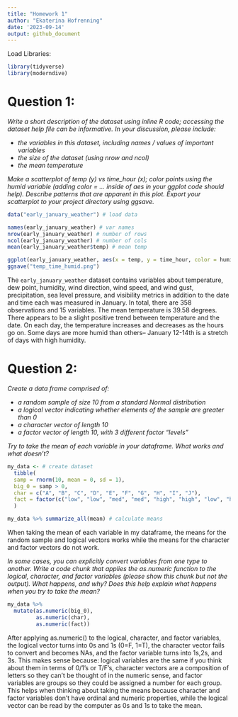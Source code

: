```yaml
---
title: "Homework 1"
author: "Ekaterina Hofrenning"
date: '2023-09-14'
output: github_document
---
```


Load Libraries:

```r
library(tidyverse)
library(moderndive)
```

# Question 1:
*Write a short description of the dataset using inline R code; accessing the dataset help file can be informative. In your discussion, please include:*

- *the variables in this dataset, including names / values of important variables*
- *the size of the dataset (using nrow and ncol)*
- *the mean temperature*

*Make a scatterplot of temp (y) vs time_hour (x); color points using the humid variable (adding color = ... inside of aes in your ggplot code should help). Describe patterns that are apparent in this plot. Export your scatterplot to your project directory using ggsave.*

```r
data("early_january_weather") # load data

names(early_january_weather) # var names
nrow(early_january_weather) # number of rows
ncol(early_january_weather) # number of cols
mean(early_january_weather$temp) # mean temp
```

```r
ggplot(early_january_weather, aes(x = temp, y = time_hour, color = humid)) + geom_point()
ggsave("temp_time_humid.png")
```

The `early_january_weather` dataset contains variables about temperature, dew point, humidity, wind direction, wind speed, and wind gust, precipitation, sea level pressure, and visibility metrics in addition to the date and time each was measured in January. In total, there are 358 observations and 15 variables. The mean temperature is 39.58 degrees. There appears to be a slight positive trend between temperature and the date. On each day, the temperature increases and decreases as the hours go on. Some days are more humid than others-- January 12-14th is a stretch of days with high humidity.

# Question 2:

*Create a data frame comprised of:*

- *a random sample of size 10 from a standard Normal distribution*
- *a logical vector indicating whether elements of the sample are greater than 0*
- *a character vector of length 10*
- *a factor vector of length 10, with 3 different factor “levels”*

*Try to take the mean of each variable in your dataframe. What works and what doesn’t?*

```r
my_data <- # create dataset
  tibble(
  samp = rnorm(10, mean = 0, sd = 1),
  big_0 = samp > 0,
  char = c("A", "B", "C", "D", "E", "F", "G", "H", "I", "J"),
  fact = factor(c("low", "low", "med", "med", "high", "high", "low", "high", "med", "low"))
  )

my_data %>% summarize_all(mean) # calculate means
```

When taking the mean of each variable in my dataframe, the means for the random sample and logical vectors works while the means for the character and factor vectors do not work.

*In some cases, you can explicitly convert variables from one type to another. Write a code chunk that applies the as.numeric function to the logical, character, and factor variables (please show this chunk but not the output). What happens, and why? Does this help explain what happens when you try to take the mean?*

```r
my_data %>% 
  mutate(as.numeric(big_0),
         as.numeric(char),
         as.numeric(fact))
```

After applying as.numeric() to the logical, character, and factor variables, the logical vector turns into 0s and 1s (0=F, 1=T), the character vector fails to convert and becomes NAs, and the factor variable turns into 1s,2s, and 3s. This makes sense because: logical variables are the same if you think about them in terms of 0/1's or T/F's, character vectors are a composition of letters so they can't be thought of in the numeric sense, and factor variables are groups so they could be assigned a number for each group. This helps when thinking about taking the means because character and factor variables don't have ordinal and numeric properties, while the logical vector can be read by the computer as 0s and 1s to take the mean.
